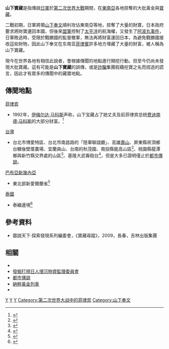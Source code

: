 {{Expand language|1=en|time=2021-08-21T09:38:01+00:00}}
'''山下寶藏'''是指傳說[[日軍|日軍]]於[[第二次世界大戰|第二次世界大戰]]期間，在[[東南亞|東南亞]]各地掠奪的大批黃金與[[寶藏|寶藏]]。

二戰初期，日軍將領[[山下奉文|山下奉文]]順利攻佔東南亞等地，掠奪了大量的財寶，日本政府要求將財寶運回本國，但後來[[盟軍|盟軍]]控制了[[太平洋|太平洋]]的航海權，又發生了[[阿波丸事件|阿波丸事件]]，日軍敗逃時，受限於戰勝國的監督撤軍，無法再將財富運回日本，為避免戰勝國接收這些財物，因此山下奉文在东南亚[[菲律賓|菲律賓]]許多地方埋藏了大量的財富，被人稱為山下寶藏。

現今在世界各地有相信此說者，會根據傳聞的地點進行開挖行動。但至今仍尚未發現大批寶藏。這有可能是'''山下寶藏'''的誤傳，或是[[詐騙|詐騙]]集團假藉挖寶之名而捏造的謊言，因此才有眾多的傳聞中的藏寶地點。

==傳聞地點==
;[[菲律宾|菲律宾]]
* 1992年，[[伊梅尔达·马科斯|伊梅尔达·马科斯]]声称，山下宝藏占了她丈夫及前菲律宾总统[[费迪南德·马科斯|费迪南德·马科斯]]的大部分财富。<ref name=Bulletin>{{Citation | last =  | first =  | date = 1992-02-03 | title = Marcos Widow Claims Wealth Due to 'Yamashita Treasure' | work = The Bulletin | url = https://news.google.com/newspapers?nid=1243&dat=19920203&id=LVYPAAAAIBAJ&sjid=j4YDAAAAIBAJ&pg=4782,3870408 | accessdate = 2020-06-03 | archive-date = 2020-06-04 | archive-url = https://web.archive.org/web/20200604043605/https://news.google.com/newspapers?nid=1243&dat=19920203&id=LVYPAAAAIBAJ&sjid=j4YDAAAAIBAJ&pg=4782,3870408 | dead-url = no }}</ref>
;[[台灣|台灣]]
* 台北市博愛特區、台北市南昌路的「陸軍聯誼廳」、高雄[[壽山_(高雄市)|壽山]]、屏東縣崁頂鄉台糖後壁厝農場、宜蘭員山、台南的秋茂園、南投縣能高山區<ref>{{cite news| language =| author =| coauthors =| url =http://www.libertytimes.com.tw/2009/new/mar/30/today-so2.htm| title =傳日軍撤退藏金 台灣掀起淘金熱| work =| publisher =[[自由時報|自由時報]]| pages =| date =2009-03-30| accessdate =| deadurl =yes| archiveurl =https://web.archive.org/web/20110508054410/http://www.libertytimes.com.tw/2009/new/mar/30/today-so2.htm| archivedate =2011-05-08}}</ref>、桃園縣龍潭鄉與新竹縣交界處的山區<ref>{{cite news| language =| author =| coauthors =| url =http://74.125.153.132/search?q=cache:AJHghZHhGMQJ:www.tycc.gov.tw/news.php%3Fid%3D20040707002554+%22%E6%97%A5%E8%BB%8D%22+%22%E5%AF%B6%E8%97%8F%22&cd=12&hl=zh-TW&ct=clnk&gl=tw&client=firefox-a| title =龍潭山區 地底傳秘密寶藏| work =| publisher =聯合報/B4版| pages =2004-7-2| date =| accessdate =}}{{dead link|date=2018年2月 |bot=InternetArchiveBot |fix-attempted=yes }}</ref>、基隆大武崙砲台<ref>{{cite news  | language =  | author =  | coauthors =  | url =http://www.ettoday.net/news/20121125/131655.htm  | title =大武崙砲台埋5千斤黃金攏係假！　基市府：嘜擱來挖  | work =  | publisher =[[ETtoday|ETtoday]]  | pages =  | date =2012-11-25  | accessdate =  | archive-date =2015-07-23  | archive-url =https://web.archive.org/web/20150723083637/http://www.ettoday.net/news/20121125/131655.htm  | dead-url =no  }}</ref>，但是大多已證明僅止於[[都市傳說|都市傳說]]。
;[[巴布亞新幾內亞|巴布亞新幾內亞]]
*東北部新愛爾蘭省<ref>{{cite news  | language =  | author =  | coauthors =  | url =http://china.eastday.com/epublish/big5/paper148/20031014/class014800013/hwz1025745.htm  | title =傳聞日軍二戰藏金10噸 南太島國瘋狂找黃金  | work =  | publisher =  | pages =  | date =2003-10-14  | accessdate =  | archive-date =2013-11-22  | archive-url =https://web.archive.org/web/20131122013048/http://china.eastday.com/epublish/big5/paper148/20031014/class014800013/hwz1025745.htm  | dead-url =no  }}</ref>
;[[泰國|泰國]]
*泰緬邊境<ref>{{cite news | language = | author = | coauthors = | url =http://people.com.cn/BIG5/guoji/25/97/20010418/445208.html | title =泰國“日軍寶藏”原來是個騙局 | work = | publisher = | pages = | date =2001-04-18 | accessdate = | archive-date =2013-11-22 | archive-url =https://web.archive.org/web/20131122013047/http://people.com.cn/BIG5/guoji/25/97/20010418/445208.html | dead-url =no }}</ref>

==參考資料==
*圖說天下·探索發現系列編委會，《寶藏尋蹤》，2009，長春，吉林出版集團
<div class="references-small">
<references></references>
</div>

==相關==
*{{tsl|ja|M資金|}}
*[[發掘打撈日人埋沉物資監理委員會|發掘打撈日人埋沉物資監理委員會]]
*[[都市傳說|都市傳說]]
*[[納粹黃金列車|納粹黃金列車]]
*{{link-ja|德川埋藏金|徳川埋蔵金}}

[[Category:都市傳說|Y]]
[[Category:第二次世界大戰|Y]]
[[Category:日軍|Y]]
[[Category:第二次世界大战中的菲律宾|Category:第二次世界大战中的菲律宾]]
[[Category:山下奉文|Category:山下奉文]]